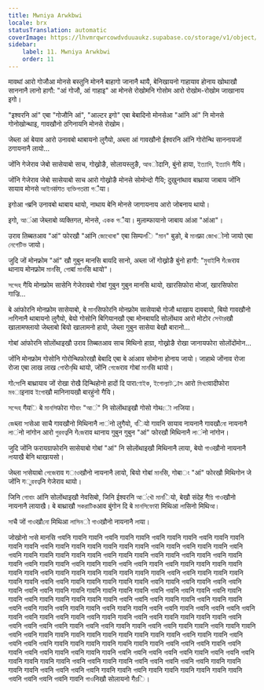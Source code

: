 ```yaml
---
title: Mwniya Arwkbwi
locale: brx
statusTranslation: automatic
coverImage: https://lhvmrqwrcowdvduuaukz.supabase.co/storage/v1/object/public/strapi-uploads/small_cover-tratado-de-psicologia-revolucionaria.webp-5e15e1cec4e0ebebcde5d7fc7565d8fd.webp
sidebar:
    label: 11. Mwniya Arwkbwi
    order: 11
---
```

मावथां आरो गोजौआ मोनसे बस्तुनि मोननै बाहागो जानानै थायै, बेनिखायनो गाहायाव होनाय खोथाखौ साननानै लानो हागौ: "आं गोजौ, आं गाहाइ" आ मोनसे रोखोमनि गोसोम आरो रोखोम-रोखोम जाखानाय इगो।

"इश्वरनि आं" एबा "गोजौनि आं", "आल्टर इगो" एबा बेबादिनो मोनसेआ "आंनि आं" नि मोनसे गोनोखोन्थाइ, गावखौनो ठगिनायनि मोनसे रोखोम।

जेब्ला आं बेयाव आरो उनावबो थाबायनो लुगैयो, अब्ला आं गावखौनो ईश्वरनि आंनि गोरोन्थि साननायजों ठगायनानै लायो...

जोंनि गेजेराव जेबो सासेयाबो साच, गोख्रोङै, सोलायस्लुङै, আবोदानि, बुंनो हाया, ইত্যাদি, ইত্যাদি गैयि।

जोंनि गेजेराव जेबो सासेयाबो साच आरो गोख्रोङै मोनसे सोमोन्दो गैयि; दुखुनांथाव बाथ्राया जाबाय जोंनि सायाव मोनसे আইনसंगত ব্যক্তিগতता গैया।

इगोआ গब्रनि उनावबो थाबाय थायो, नाथाय बेनि मोनसे जागायनाय आरो जोबनाय थायो।

इगो, আंआ जेब्लाबो व्यक्तिगत, मोनसे, একক গैया। मुलाम्फायानो जाबाय आंआ "आंआ"।

उराव तिब्बतआव "आं" फोरखौ "आंनि জোথোৰা" एबा सिम्पলि "মান" बुङो, बे মানफ्रा জোখोनो जायो एबा নেগেটিভ जायो।

जुदि जों मोनफ्रोम "आं" खौ गुबुन मानसि बायदि सानो, अब्ला जों गोख्रोङै बुंनो हागौ: "মুবাইनि गेজেराव थानाय मोनफ्रोम মানसि, গোबां মানसि थायो"।

সন্দেহ गैयि मोनफ्रोम सासेनि गेजेरावबो गोबां गुबुन गुबुन मानसि थायो, खारसिफोरा मोजां, खारसिफोरा गाज्रि...

बे आंफोरनि मोनफ्रोम सासेयाबो, बे মানसिफोरनि मोनफ्रोम सासेयाबो गोजौ थाखाय दावबायो, बियो गावखौनो লাगिनानै थाबायनो लुगैयो, बेयो गोसोनि बिगियानखौ एबा मोनबायदि सोलोंथाव आरो मोटोर সেন্টারखौ खालामफ्लायो जेब्लाबो बियो खालामनो हायो, जेब्ला गुबुन सासेया बेखौ बारानो...

गोबां आंफोरनि सोलोंथाइखौ उराव तिब्बतआव साच मिथिनो हाग्रा, गोख्रोङै रोखा जानायफोरा सोलोंदोंमोन...

जोंनि मोनफ्रोम गोसोनि गोरोन्थिफोरखौ बेबादि एबा बे आंआव सोमोना होनाय जायो। जाहाथे जोंनाव रोजा रोजा एबा लाख लाख গোरोন্थि थायो, जोंनि গেজেराव गोबां মানसि थायो।

गोসোनि बाथ्रायाव जों रोखा रोखै दिन्थिहोनो हादों दि पाराণোইক, ইগোল্যাট्राস आरो মিথ্যাवादीफोरा মবाइनाव ইগোखौ मानिनायखौ बारहुंनो गैयि।

সন্দেহ गैयি बे মানসিफोरा गोবাং "আं" नि सोलोंथाइखौ गोसो गोथৌ লাजिया।

জেब्ला সাसेआ साचै गावखौनो मिथिनानै লাंनो लुगैयो, বियो गावनि सायाव नायनानै गावखौনো नायनानै লাंनो नांगोन आरो গুরবত্বनि गेজেराव थानाय गुबुन गुबुन "आं" फोरखौ मिथिनानै লাंनो नांगोन।

जुदि जोंनि फरायग्राफोरनि सासेयाबो गोबां "आं" नि सोलोंथाइखौ मिथिनानै लाया, बेयो গাওखौनो नायनानै লাयाखै बेनि थाखायसो।

जेब्ला সাसेयाबो গেজেराव गাওखौनो नायनानै लायो, बियो गोबां মানसि, गोबाং "आं" फोरखौ मिथिगोन जे जोंनि गুরবত্বनि गेजेराव थायो।

जिनि গোবাং आंनि सोलोंथाइखौ नेवसिबो, जिनि ईश्वरनि আंখৌ মানियो, बेखौ संदेह गैয়ি গাওखौनो नायनानै लायाखै। बे बाथ्राखौ সকরাটিকआव बुंगोन दि बे মানসিফোरा मिथिआ লাसिनो मिथिআ।

সাचै जों গাওखौনো मिथिआ লাসিনो গাওखौनो नायनानै লাया।

जोखोनो সাसे मानसि গাवनि गावनि गावनि গাवनि गावनि गावनि গাवनि गावनि गावनि গাवनि गावनि गावनि गावनि गावनि গাवनि गावनि गावनि गावनि गावनि गावनि गावनि গাवनि गावनि গাवनि गावनि गावनि গাवनि গাवनि गावनि गावनि गावनि गावनि गावनि গাवनि गावनि गावनि গাवनि गावनि গাवनि गावनि গাवनि गावनि गावनि গাवनि गावनि गावनि গাवनि गावनि गावनि গাवनि গাवनि गावनि গাवनि गावनि गावनि गावनि गावनि गावनि गावनि গাवनि गावनि गावनि गावनि गावनि गावनि गावनि गावनि গাवनि গাवनि गावनि गावनि गावनि गावनि गावनि গাवनि গাवनि गावनि गावनि गावनि गावनि गावनि গাवनि गावनि গাवनि गावनि গাवनि গাवनि गावनि গাवनि গাवनि गावनि गावनि गावनि गावनि गावनि गावनि গাवनि গাवनि গাवनि गावनि গাवनि गावनि गावनि গাवनि गावनि गावनि गावनि गावनि गावनि গাवनि গাवनि গাवनि गावनि गावनि গাवनि गावनि गावनि গাवनि গাवनि गावनि গাवनि गावनि गावनि গাवनि गावनि गावनि গাवनि গাवनि गावनि গাवनि গাवनि গাवनि গাवनि गावनि গাवनि गावनि গাवनि गावनि গাवनि गावनि गावनि গাवनि গাवनि गावनि गावनि गावनि गावनि গাवनि গাवनि গাवनि গাवनि গাवनि गावनि গাवनि গাवनि गावनि गावनि গাवनि গাवनि गावनि गावनि গাवनि गावनि गावनि গাवनि গাवनि गावनि गावनि गावनि गावनि गावनि गावनि गावनि गावनि गावनि গাवनि गावनि गावनि গাवनि গাवनि গাवनि গাवनि गावनि गावनि गावनि गावनि गावनि गावनि गावनि গাवनि গাवनि গাवनि गावनि গাवनि गावनि গাवनि গাवनि गावनि গাवनि गावनि गावनि গাवनि গাवनि গাवनि গাवनि গাवनि गावनि গাवनि গাवनि গাवनि गावनि गावनि गावनि गावनि গাवनि গাवनि गावनि गावनि গাवनि গাवनि গাवनि গাवनि গাवनि गावनि गावनि गावनि गावनि গাवनि গাवनि গাवनि গাवनि गावनि गावनि গাवनि गावनि गावनि गावनि गावनि गावनि गावनि গাवनि গাवनि গাवनि গাवनि गावनि গাওनिखौ सोलायनो गैয়ि।

